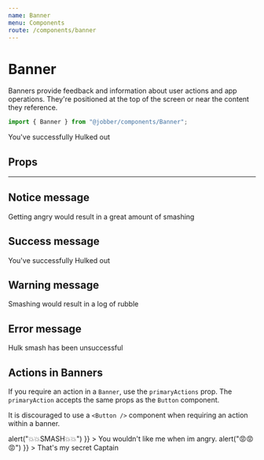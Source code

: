 ```yaml
---
name: Banner
menu: Components
route: /components/banner
---
```



# Banner

<ComponentStatus stage="ready" responsive="yes" accessible="yes" />

Banners provide feedback and information about user actions and app operations.
They're positioned at the top of the screen or near the content they reference.

```ts
import { Banner } from "@jobber/components/Banner";
```

<Playground>
  <Banner type="success">You've successfully Hulked out</Banner>
</Playground>

## Props

<Props of={Banner} />

---

## Notice message

<Playground>
  <Banner type="notice">
    Getting angry would result in a great amount of smashing
  </Banner>
</Playground>

## Success message

<Playground>
  <Banner type="success">You've successfully Hulked out</Banner>
</Playground>

## Warning message

<Playground>
  <Banner type="warning">Smashing would result in a log of rubble</Banner>
</Playground>

## Error message

<Playground>
  <Banner type="error">Hulk smash has been unsuccessful</Banner>
</Playground>

## Actions in Banners

If you require an action in a `Banner`, use the `primaryActions` prop. The
`primaryAction` accepts the same props as the `Button` component.

It is discouraged to use a `<Button />` component when requiring an action
within a banner.

<Playground>
  <Banner
    type="success"
    primaryAction={{
      label: "Poke Me",
      onClick: () => alert("💥💥SMASH💥💥")
    }}
  >
    You wouldn't like me when im angry.
  </Banner>
  <Banner
    type="notice"
    primaryAction={{
      label: "Im always angry",
      onClick: () => alert("😡😡😡")
    }}
  >
    That's my secret Captain
  </Banner>
</Playground>
